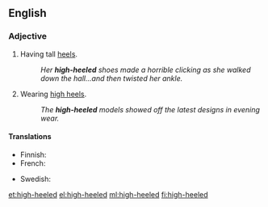 ==English==

===Adjective===
{{en-adj|-}}

# {{context|footwear}} Having tall [[heel]]s.
#: ''Her '''high-heeled''' shoes made a horrible clicking as she walked down the hall...and then twisted her ankle.''
# Wearing [[high heels]].
#: ''The '''high-heeled''' models showed off the latest designs in evening wear.''

====Translations====
{{trans-top|having tall heels}}
* Finnish: {{t-|fi|korkeakorkoinen}}
* French: {{t-|fr|talon haut|alt=à talon haut}}
{{trans-mid}}
* Swedish: {{t+|sv|högklackad}}
{{trans-bottom}}

[[et:high-heeled]]
[[el:high-heeled]]
[[ml:high-heeled]]
[[fi:high-heeled]]